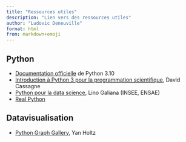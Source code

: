 ```yaml
---
title: "Ressources utiles"
description: "Lien vers des ressources utiles"
author: "Ludovic Deneuville"
format: html
from: markdown+emoji
---
```


## Python

- [Documentation officielle](https://docs.python.org/3.10/){target="_blank"} de Python 3.10
- [Introduction à Python 3 pour la programmation scientifique](https://courspython.com/){target="_blank"}, David Cassagne
- [Python pour la data science](https://pythonds.linogaliana.fr/){target="_blank"}, Lino Galiana (INSEE, ENSAE)
- [Real Python](https://realpython.com/){target="_blank"}

## Datavisualisation

- [Python Graph Gallery](https://python-graph-gallery.com/), Yan Holtz